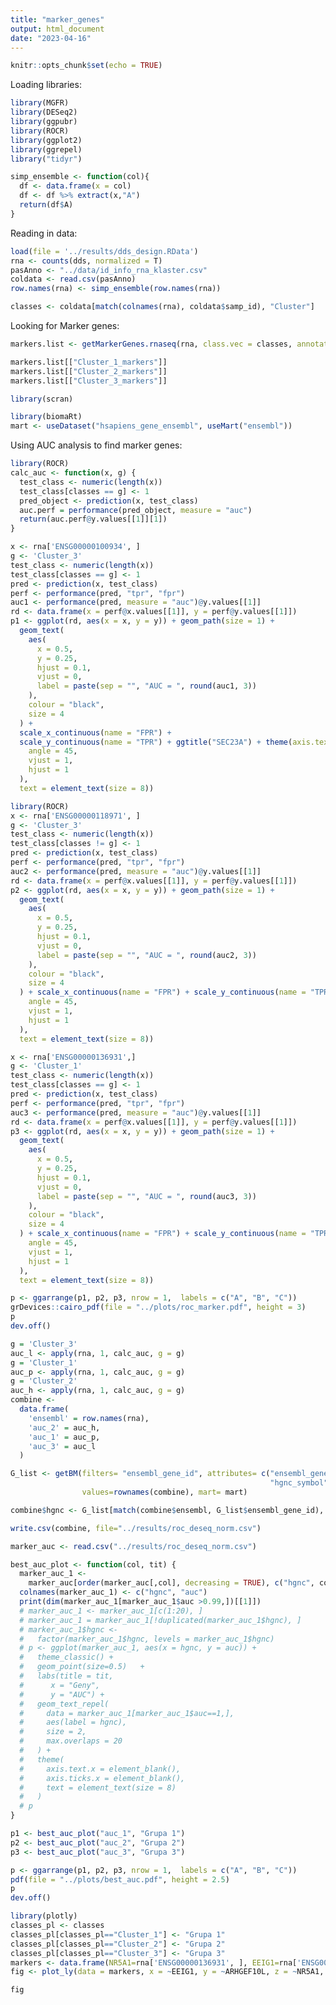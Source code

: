 ```yaml
---
title: "marker_genes"
output: html_document
date: "2023-04-16"
---
```


```r
knitr::opts_chunk$set(echo = TRUE)
```

Loading libraries:

```r
library(MGFR)
library(DESeq2)
library(ggpubr)
library(ROCR)
library(ggplot2)
library(ggrepel)
library("tidyr")
```

```r
simp_ensemble <- function(col){
  df <- data.frame(x = col)
  df <- df %>% extract(x,"A")
  return(df$A)
}
```


Reading in data:

```r
load(file = '../results/dds_design.RData')
rna <- counts(dds, normalized = T)
pasAnno <- "../data/id_info_rna_klaster.csv"
coldata <- read.csv(pasAnno)
row.names(rna) <- simp_ensemble(row.names(rna))
```

```r
classes <- coldata[match(colnames(rna), coldata$samp_id), "Cluster"]
```

Looking for Marker genes:

```r
markers.list <- getMarkerGenes.rnaseq(rna, class.vec = classes, annotate =T)
```

```r
markers.list[["Cluster_1_markers"]]
markers.list[["Cluster_2_markers"]]
markers.list[["Cluster_3_markers"]]
```


```r
library(scran)
```

```r
library(biomaRt)
mart <- useDataset("hsapiens_gene_ensembl", useMart("ensembl"))
```





Using AUC analysis to find marker genes:

```r
library(ROCR)
calc_auc <- function(x, g) {
  test_class <- numeric(length(x))
  test_class[classes == g] <- 1
  pred_object <- prediction(x, test_class)
  auc.perf = performance(pred_object, measure = "auc")
  return(auc.perf@y.values[[1]][1])
}
```

```r
x <- rna['ENSG00000100934', ]
g <- 'Cluster_3'
test_class <- numeric(length(x))
test_class[classes == g] <- 1
pred <- prediction(x, test_class)
perf <- performance(pred, "tpr", "fpr")
auc1 <- performance(pred, measure = "auc")@y.values[[1]]
rd <- data.frame(x = perf@x.values[[1]], y = perf@y.values[[1]])
p1 <- ggplot(rd, aes(x = x, y = y)) + geom_path(size = 1) +
  geom_text(
    aes(
      x = 0.5,
      y = 0.25,
      hjust = 0.1,
      vjust = 0,
      label = paste(sep = "", "AUC = ", round(auc1, 3))
    ),
    colour = "black",
    size = 4
  ) +
  scale_x_continuous(name = "FPR") +
  scale_y_continuous(name = "TPR") + ggtitle("SEC23A") + theme(axis.text.x = element_text(
    angle = 45,
    vjust = 1,
    hjust = 1
  ),
  text = element_text(size = 8))
```

```r
library(ROCR)
x <- rna['ENSG00000118971', ]
g <- 'Cluster_3'
test_class <- numeric(length(x))
test_class[classes != g] <- 1
pred <- prediction(x, test_class)
perf <- performance(pred, "tpr", "fpr")
auc2 <- performance(pred, measure = "auc")@y.values[[1]]
rd <- data.frame(x = perf@x.values[[1]], y = perf@y.values[[1]])
p2 <- ggplot(rd, aes(x = x, y = y)) + geom_path(size = 1) +
  geom_text(
    aes(
      x = 0.5,
      y = 0.25,
      hjust = 0.1,
      vjust = 0,
      label = paste(sep = "", "AUC = ", round(auc2, 3))
    ),
    colour = "black",
    size = 4
  ) + scale_x_continuous(name = "FPR") + scale_y_continuous(name = "TPR") + ggtitle("CCND2") + theme(axis.text.x = element_text(
    angle = 45,
    vjust = 1,
    hjust = 1
  ),
  text = element_text(size = 8))
```

```r
x <- rna['ENSG00000136931',]
g <- 'Cluster_1'
test_class <- numeric(length(x))
test_class[classes == g] <- 1
pred <- prediction(x, test_class)
perf <- performance(pred, "tpr", "fpr")
auc3 <- performance(pred, measure = "auc")@y.values[[1]]
rd <- data.frame(x = perf@x.values[[1]], y = perf@y.values[[1]])
p3 <- ggplot(rd, aes(x = x, y = y)) + geom_path(size = 1) +
  geom_text(
    aes(
      x = 0.5,
      y = 0.25,
      hjust = 0.1,
      vjust = 0,
      label = paste(sep = "", "AUC = ", round(auc3, 3))
    ),
    colour = "black",
    size = 4
  ) + scale_x_continuous(name = "FPR") + scale_y_continuous(name = "TPR") + ggtitle("NR5A1") + theme(axis.text.x = element_text(
    angle = 45,
    vjust = 1,
    hjust = 1
  ),
  text = element_text(size = 8))

```

```r
p <- ggarrange(p1, p2, p3, nrow = 1,  labels = c("A", "B", "C"))
grDevices::cairo_pdf(file = "../plots/roc_marker.pdf", height = 3)
p
dev.off()
```


```r
g = 'Cluster_3'
auc_l <- apply(rna, 1, calc_auc, g = g)
g = 'Cluster_1'
auc_p <- apply(rna, 1, calc_auc, g = g)
g = 'Cluster_2'
auc_h <- apply(rna, 1, calc_auc, g = g)
combine <-
  data.frame(
    'ensembl' = row.names(rna),
    'auc_2' = auc_h,
    'auc_1' = auc_p,
    'auc_3' = auc_l
  )
```

```r

G_list <- getBM(filters= "ensembl_gene_id", attributes= c("ensembl_gene_id",
                                                          "hgnc_symbol"),
                values=rownames(combine), mart= mart)
```

```r
combine$hgnc <- G_list[match(combine$ensembl, G_list$ensembl_gene_id), "hgnc_symbol"]
```

```r
write.csv(combine, file="../results/roc_deseq_norm.csv")
```


```r
marker_auc <- read.csv("../results/roc_deseq_norm.csv")
```

```r
best_auc_plot <- function(col, tit) {
  marker_auc_1 <-
    marker_auc[order(marker_auc[,col], decreasing = TRUE), c("hgnc", col)]
  colnames(marker_auc_1) <- c("hgnc", "auc")
  print(dim(marker_auc_1[marker_auc_1$auc >0.99,])[[1]])
  # marker_auc_1 <- marker_auc_1[c(1:20), ]
  # marker_auc_1 = marker_auc_1[!duplicated(marker_auc_1$hgnc), ]
  # marker_auc_1$hgnc <-
  #   factor(marker_auc_1$hgnc, levels = marker_auc_1$hgnc)
  # p <- ggplot(marker_auc_1, aes(x = hgnc, y = auc)) +
  #   theme_classic() +
  #   geom_point(size=0.5)   +
  #   labs(title = tit,
  #      x = "Geny",
  #      y = "AUC") +
  #   geom_text_repel(
  #     data = marker_auc_1[marker_auc_1$auc==1,],
  #     aes(label = hgnc),
  #     size = 2,
  #     max.overlaps = 20
  #   ) +
  #   theme(
  #     axis.text.x = element_blank(),
  #     axis.ticks.x = element_blank(),
  #     text = element_text(size = 8)
  #   )
  # p
}

```

```r
p1 <- best_auc_plot("auc_1", "Grupa 1")
p2 <- best_auc_plot("auc_2", "Grupa 2")
p3 <- best_auc_plot("auc_3", "Grupa 3")
```

```r
p <- ggarrange(p1, p2, p3, nrow = 1,  labels = c("A", "B", "C"))
pdf(file = "../plots/best_auc.pdf", height = 2.5)
p
dev.off()
```


```r
library(plotly)
classes_pl <- classes
classes_pl[classes_pl=="Cluster_1"] <- "Grupa 1"
classes_pl[classes_pl=="Cluster_2"] <- "Grupa 2"
classes_pl[classes_pl=="Cluster_3"] <- "Grupa 3"
markers <- data.frame(NR5A1=rna['ENSG00000136931', ], EEIG1=rna['ENSG00000167106', ], ARHGEF10L=rna['ENSG00000074964',], cluster=classes_pl)
fig <- plot_ly(data = markers, x = ~EEIG1, y = ~ARHGEF10L, z = ~NR5A1, color=~cluster, type="scatter3d")

fig

```


